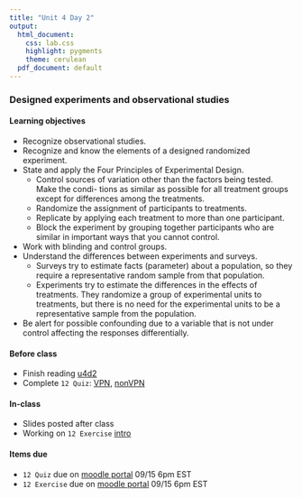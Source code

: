 ```yaml
---
title: "Unit 4 Day 2"
output: 
  html_document:
    css: lab.css
    highlight: pygments
    theme: cerulean
  pdf_document: default
---
```


### Designed experiments and observational studies

#### Learning objectives 
* Recognize observational studies.
* Recognize and know the elements of a designed randomized experiment.
* State and apply the Four Principles of Experimental Design.
    * Control sources of variation other than the factors being tested. Make the condi- tions as similar as possible for all treatment groups except for differences among the treatments.
    * Randomize the assignment of participants to treatments.
    * Replicate by applying each treatment to more than one participant.
    * Block the experiment by grouping together participants who are similar in important ways that you cannot control.
* Work with blinding and control groups.
* Understand the differences between experiments and surveys.
    * Surveys try to estimate facts (parameter) about a population, so they require a representative random sample from that population.
    * Experiments try to estimate the differences in the effects of treatments. They randomize a group of experimental units to treatments, but there is no need for the experimental units to be a representative sample from the population.
* Be alert for possible confounding due to a variable that is not under control affecting the responses differentially.

#### Before class
* Finish reading [u4d2](https://piazza.com/class_profile/get_resource/kcqqet0ou724kc/kf08zdacq484jp)
* Complete `12 Quiz`: [VPN](http://138.110.84.108:3838/sshan/quiz/Unit4), [nonVPN](http://159.89.233.150:3838/stat140/quiz/Unit4)

#### In-class
* Slides posted after class
* Working on `12 Exercise` [intro](http://sshanshans.github.io/stat140/labs/u4d2/)

#### Items due
* `12 Quiz` due on [moodle portal](https://moodle.mtholyoke.edu/mod/assign/view.php?id=567538) 09/15 6pm EST
* `12 Exercise` due on [moodle portal](https://moodle.mtholyoke.edu/mod/assign/view.php?id=567542) 09/15 6pm EST